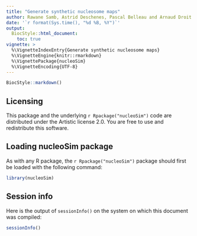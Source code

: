 ```yaml
---
title: "Generate synthetic nucleosome maps"
author: Rawane Samb, Astrid Deschenes, Pascal Belleau and Arnaud Droit
date: '`r format(Sys.time(), "%d %B, %Y")`'
output:
  BiocStyle::html_document:
    toc: true
vignette: >
  %\VignetteIndexEntry{Generate synthetic nucleosome maps}
  %\VignetteEngine{knitr::rmarkdown}
  %\VignettePackage{nucleoSim}
  %\VignetteEncoding{UTF-8}
---
```


```r
BiocStyle::markdown()
```

## Licensing

This package and the underlying `r Rpackage("nucleoSim")` code are 
distributed under the Artistic license 2.0. You are free to use and 
redistribute this software.


## Loading nucleoSim package

As with any R package, the `r Rpackage("nucleoSim")` package should 
first be loaded with the following command:

```r
library(nucleoSim)
```


## Session info

Here is the output of `sessionInfo()` on the system on which this document was 
compiled:

```r
sessionInfo()
```
